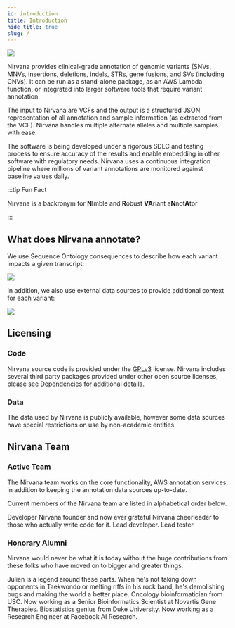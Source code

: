 ```yaml
---
id: introduction
title: Introduction
hide_title: true
slug: /
---
```




![](NirvanaLogoWithSubtitle.svg)

Nirvana provides clinical-grade annotation of genomic variants (SNVs, MNVs, insertions, deletions, indels, STRs, gene fusions, and SVs (including CNVs). It can be run as a stand-alone package, as an AWS Lambda function, or integrated into larger software tools that require variant annotation.

The input to Nirvana are VCFs and the output is a structured JSON representation of all annotation and sample information (as extracted from the VCF). Nirvana handles multiple alternate alleles and multiple samples with ease.

The software is being developed under a rigorous SDLC and testing process to ensure accuracy of the results and enable embedding in other software with regulatory needs. Nirvana uses a continuous integration pipeline where millions of variant annotations are monitored against baseline values daily.

:::tip Fun Fact

Nirvana is a backronym for **NI**mble and **R**obust **VA**riant a**N**not**A**tor

:::

## What does Nirvana annotate?

We use Sequence Ontology consequences to describe how each variant impacts a given transcript:

![](TranscriptConsequences.svg)

In addition, we also use external data sources to provide additional context for each variant:

![](SupplementaryAnnotations.svg)

## Licensing

### Code

Nirvana source code is provided under the [GPLv3](https://github.com/Illumina/Nirvana/blob/develop/LICENSE) license. Nirvana includes several third party packages provided under other open source licenses, please see [Dependencies](introduction/dependencies) for additional details.

### Data

The data used by Nirvana is publicly available, however some data sources have special restrictions on use by non-academic entities. 

## Nirvana Team

### Active Team

The Nirvana team works on the core functionality, AWS annotation services, in addition to keeping the annotation data sources up-to-date.

Current members of the Nirvana team are listed in alphabetical order below.

<div className="row">
  <TeamProfileCardCol name="Haochen Li" githubUrl="https://github.com/haochenl">
    Developer
  </TeamProfileCardCol>
  <TeamProfileCardCol name="Michael Strömberg" githubUrl="https://github.com/MichaelStromberg">
    Nirvana founder and now ever grateful Nirvana cheerleader to those who actually write code for it.
  </TeamProfileCardCol>
  <TeamProfileCardCol name="Rajat Shuvro Roy" githubUrl="https://github.com/rajatshuvro">
    Lead developer.
  </TeamProfileCardCol>
  <TeamProfileCardCol name="Raymon Cao" githubUrl="https://github.com/rcao5">
    Lead tester.
  </TeamProfileCardCol>
</div>

### Honorary Alumni

Nirvana would never be what it is today without the huge contributions from these folks who have moved on to bigger and greater things.

<div className="row">
  <TeamProfileCardCol name="Julien Lajugie" githubUrl="https://github.com/JulienLajugie">
    Julien is a legend around these parts. When he's not taking down opponents in Taekwondo or melting riffs in his rock band, he's demolishing bugs and making the world a better place.
  </TeamProfileCardCol>
  <TeamProfileCardCol name="Shuli Kang" githubUrl="https://github.com/shulik7">
    Oncology bioinformatician from USC. Now working as a Senior Bioinformatics Scientist at Novartis Gene Therapies.
  </TeamProfileCardCol>
  <TeamProfileCardCol name="Yu Jiang" githubUrl="https://github.com/yujiang02">
    Biostatistics genius from Duke University. Now working as a Research Engineer at Facebook AI Research.
  </TeamProfileCardCol>
</div>
